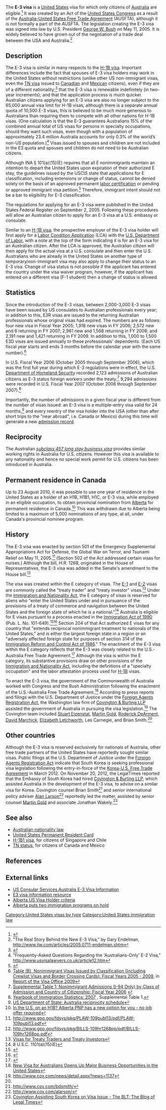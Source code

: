 The '''E-3 visa''' is a [[United States]] visa for which only citizens of [[Australia]] are eligible.<ref>{{cite web|title=Qualifying for the E3 visa|url=http://canberra.usembassy.gov/e3visa/qualifying.html|work=E-3 visa|publisher=Embassy of the United States - Canberra, Australia|accessdate=2011-10-22}}</ref> It was created by an Act of the [[United States Congress]] as a result of the [[Australia-United States Free Trade Agreement]] (AUSFTA), although it is not formally a part of the AUSFTA.  The legislation creating the E-3 visa was signed into law by U.S. President [[George W. Bush]] on May 11, 2005.   It is widely believed to have grown out of the negotiation of a trade deal between the USA and Australia.<ref>"The Real Story Behind the New E-3 Visa," by Gary Endelman, http://www.ilw.com/articles/2005,0711-endelman.shtm</ref>

==Description==
The E-3 visa is similar in many respects to the [[H-1B visa]].  Important differences include the fact that spouses of E-3 visa holders may work in the United States without restrictions (unlike other US non-immigrant visas, even the [[TN status|TN visa]] issued to [[Canada|Canadian]] and [[Mexico|Mexican]] citizens), even if they are of a different nationality;<ref>{{cite web|title=PART 41—VISAS: DOCUMENTATION OF NONIMMIGRANTS UNDER THE IMMIGRATION AND NATIONALITY ACT, AS AMENDED § 41.51 Treaty trader, treaty investor, or treaty alien in a specialty occupation - (c) Nonimmigrant E–3 treaty aliens in specialty occupations|url=http://ecfr.gpoaccess.gov/cgi/t/text/text-idx?c=ecfr&sid=b5a2eb4d23abf54fbe73d5b74b974fed&rgn=div5&view=text&node=22:1.0.1.5.27&idno=22#22:1.0.1.5.27.6.1.1|work=Title 22: Foreign Relations|publisher=Electronic Code of Federal Regulations|accessdate=2011-10-22|quote=(2) Spouse and children of treaty alien in a specialty occupation. The spouse and children of a treaty alien in a specialty occupation accompanying or following to join the principal alien are, if otherwise admissible, entitled to the same classification as the principal alien. A spouse or child of a principal E–3 treaty alien need not have the same nationality as the principal in order to be classifiable under the provisions of INA 101(a)(15)(E). Spouses and children of E–3 principals are not subject to the numerical limitations of INA 214(g)(11)(B).}}</ref> that the E-3 visa is renewable indefinitely (in two-year increments); and that the application process is much quicker.  Australian citizens applying for an E-3 visa are also no longer subject to the 65,000 annual visa limit for H-1B visas;  although there is a separate annual quota of 10,500 E-3 visas, this is believed to be much more generous to Australians than requiring them to compete with all other nations for H-1B visas.  (One calculation is that the E-3 guarantees Australians 15% of the combined annual total of US visas for persons in specialty occupations, should they want such visas, even though with a population of approximately 23.4 million Australia accounts for only 0.3% of the world’s non-US population.)<ref>"Frequently-Asked Questions Regarding the 'Australians-Only' E-2 Visa," http://www.usvisalawyers.co.uk/article12.htm</ref> Visas issued to spouses and children are not included in the E3 quota and spouses and children do not need to be Australian citizens.

Although INA § 101(a)(15)(E) requires that all E nonimmigrants maintain an intention to depart the United States upon expiration of their authorized E stay, the guidelines issued by the USCIS state that applications for E classification, including extensions or change of status, cannot be denied solely on the basis of an approved permanent [[labor certification]] or pending or approved immigrant visa petition.<ref>{{cite web|last=Aytes|first=Michael|title=Revisions to Adjudicator’s Field Manual (AFM) Chapters 34.1 and 34.6 (AFM Update AD05-24)|url=https://www.uscis.gov/sites/default/files/USCIS/Laws/Memoranda/Static_Files_Memoranda/Archives%201998-2008/2005/e3polgdnc_121505.pdf|work=Processing Guidelines for E-3 Australian Specialty Occupation Workers and Employment Authorization for E-3 Dependent Spouses|publisher=U.S. Citizenship and Immigration Services|accessdate=2016-02-13|date=2005-12-15}}</ref> Therefore, immigrant intent should not be a bar to eligibility for E-3 classification.

The regulations for applying for an E-3 visa were published in the United States Federal Register on September 2, 2005.  Following these procedures will allow an Australian citizen to apply for an E-3 visa at a U.S. embassy or consulate.

Similar to an [[H-1B visa]], the prospective employer of the E-3 visa holder will first apply for a [[Labor Condition Application]] (LCA) with the [[U.S. Department of Labor]], with a note at the top of the form indicating it is for an E-3 visa for an Australian citizen.  After the LCA is approved, the Australian citizen will then apply for the actual visa at a U.S. consulate and then enter the U.S. Australians who are already in the United States on another type of temporary/non-immigrant visa may also apply to change their status to an E-3 visa. Change of visa status is not possible if the applicant has entered the country under the visa waiver program, however, if the applicant has entered on a different visa (F-1 student) then a change of status is allowed.

== Statistics ==
{{update|date=November 2013}}
Since the introduction of the E-3 visas, between 2,000-3,000 E-3 visas have been issued by US consulates to Australian professionals every year; in addition to this, E3R visas are issued to the returning Australian professionals whose original visas had expired. The numbers are as follows: four new visa in Fiscal Year 2005; 1,918 new visas in FY 2006; 2,572 new and 6 returning in FY 2007; 2,961 new and 1,568 returning in FY 2008; and 2,191 new and 1,421 returning in FY 2009. In addition to this, 1,000 to 1,500 E3D visas are issued annually to these professionals' dependents. (Each US fiscal year starts and ends 3 months before the calendar year with the same number).<ref>[http://www.travel.state.gov/pdf/FY09AnnualReport_TableXVI_B.pdf Table (B), Nonimmigrant Visas Issued by Classification (Including Crewlist Visas and Border Crossing Cards): Fiscal Years 2005 - 2009], in [http://www.travel.state.gov/visa/frvi/statistics/statistics_4594.html Report of the Visa Office 2009]</ref>

In U.S. Fiscal Year 2006 (October 2005 through September 2006), which was the first full year during which E-3 regulations were in effect, the U.S. [[Department of Homeland Security]] recorded 2,123 admissions of Australian citizens as E-3 status foreign workers under the treaty.<ref>[https://www.dhs.gov/ximgtn/statistics/publications/YrBk06NI.shtm Supplemental Table 1: Nonimmigrant Admissions (I-94 Only) by Class of Admission and Country of Citizenship: Fiscal Year 2006] {{wayback|url=https://www.dhs.gov/ximgtn/statistics/publications/YrBk06NI.shtm |date=20090830000000 }}</ref> 9,294 admissions were recorded in U.S. Fiscal Year 2007 (October 2006 through September 2007).<ref>[https://www.dhs.gov/ximgtn/statistics/publications/YrBk07NI.shtm Yearbook of Immigration Statistics: 2007] {{wayback|url=https://www.dhs.gov/ximgtn/statistics/publications/YrBk07NI.shtm |date=20091020195523 }}, Supplemental Table 1.</ref>

Importantly, the number of admissions in a given fiscal year is different from the number of visas issued: an E-3 visa is a multiple-entry visa valid for 24 months,<ref>[http://travel.state.gov/visa/frvi/reciprocity/reciprocity_3504.html US Department of State: Australia reciprocity schedule]</ref> and every reentry of the visa holder into the USA (other than after short trips to the "near abroad", i.e. Canada or Mexico) during this time will generate a new [[Form I-94|admission record]].

== Reciprocity ==
The Australian ''[[457 visa|subclass 457 long stay business visa]]'' provides similar working rights in Australia for U.S. citizens.  However this visa is available to any nationality and hence no special work permit for U.S. citizens has been introduced in Australia.

== Permanent residence in Canada ==
Up to 23 August 2010, it was possible to use one year of residence in the United States as a holder of an H1B, H1B1, H1C, or E-3 visa, while employed in an eligible occupation, to obtain provincial nomination from [[Alberta]] for permanent residence in Canada.<ref>[http://www.canadavisa.com/in-the-us-on-an-h1b-Alberta-pnp-has-a-new-option-for-you.html In the U.S. on an H1B? Alberta PNP has a new option for you - no job offer required]</ref>  This was withdrawn due to Alberta being limited to a maximum of 5,000 nominations of any type, at all, under Canada's provincial nominee program.

==History==
The E-3 visa was enacted by section 501 of the Emergency Supplemental Appropriations Act for Defense, the Global War on Terror, and Tsunami Relief on May 11, 2005.<ref>http://www.gpo.gov/fdsys/pkg/PLAW-109publ13/pdf/PLAW-109publ13.pdf</ref>  (Section 502 of the Act addressed certain visas for nurses.)  Although the bill, H.R. 1268, originated in the House of Representatives, the E-3 visa was added in the Senate's amendment to the House bill.<ref>http://www.gpo.gov/fdsys/pkg/BILLS-109hr1268pp/pdf/BILLS-109hr1268pp.pdf</ref>

The visa was created within the E category of visas.  The [[E-1 visa|E-1]] and [[E-2 visa|E-2]] visas are commonly called the "treaty trader" and "treaty investor" visas.<ref>[http://travel.state.gov/visa/temp/types/types_1273.html Visas for Treaty Traders and Treaty Investors]</ref>  Under the [[Immigration and Nationality Act of 1965|Immigration and Nationality Act]], the E category of visas is reserved for aliens who "enter the United States under and in pursuance of the provisions of a treaty of commerce and navigation between the United States and the foreign state of which he is a national."<ref>8 U.S.C. 1101(a)(15)(E)</ref>  Australia is eligible for E visas pursuant to a process enacted in the [[Immigration Act of 1990]] (Pub. L. No. 101-649).<ref>{{cite web |url=http://www.americanlaw.com/treatylist.html | title=List of E-1 and E-2 Treaty Countries}}</ref><ref>{{cite web |url=https://fam.state.gov/FAM/09FAM/09FAM040209.html#M402_9_10 | title=9 FAM 402.9-10}}</ref>  Section 204 of that Act authorized E visas for any country that "extends reciprocal nonimmigrant treatment to nationals of the United States," and is either the largest foreign state in a region or an "adversely affected foreign state for purposes of section 314 of the [[Immigration Reform and Control Act of 1986]]."  The enactment of the E-3 visa within the E category reflects that the E-3 was closely related to the U.S.-Australia Free Trade Agreement.<ref>{{cite web |url=http://www.austrade.gov.au/E3visa/default.aspx | title=New US Visa Category Created Exclusively for Australians}}</ref>  Although the visa is within the E category, its substantive provisions draw on other provisions of the [[Immigration and Nationality Act of 1965|Immigration and Nationality Act]], including the definitions of a "specialty occupation" and the labor attestation process used for [[H-1B visa|H-1B]] visas.

To enact the E-3 visa, the government of the Commonwealth of Australia worked with Congress and the Bush Administration following the enactment of the U.S.-Australia Free Trade Agreement.<ref>[http://www.trademinister.gov.au/releases/2005/mvt036_05.html New Visa for Australians Opens Up Major Business Opportunities in the United States]</ref>  According to press reports and filings with the U.S. Department of Justice under the [[Foreign Agents Registration Act]], the Washington law firm of [[Covington & Burling|Covington & Burling LLP]] assisted the government of Australia in pursuing the visa legislation.<ref name=autogenerated1>http://www.cov.com/news/detail.aspx?news=1137</ref>  The Covington team included [[Stuart E. Eizenstat|Stuart Eizenstat]], [[Martin B. Gold|Martin Gold]], [[Roderick Allen DeArment|Roderick DeArment]], [[David Marchick]], [[Elizabeth Baldwin Letchworth|Elizabeth Letchworth]], Les Carnegie, and Brian Smith.<ref name=autogenerated1 />

==Other countries==
Although the E-3 visa is reserved exclusively for nationals of Australia, other free trade partners of the United States have reportedly sought similar visas.  Public filings at the U.S. Department of Justice under the [[Foreign Agents Registration Act]] indicate that South Korea is seeking professional visa legislation following the entry-in-force of the [[Free trade agreement between the United States of America and the Republic of Korea|Korea-U.S. Free Trade Agreement]] in March 2012.  On November 20, 2012, the LegalTimes reported that the Embassy of South Korea had hired [[Covington & Burling|Covington & Burling LLP]], which assisted Australia in the development of the E-3 visa, to advise on a similar visa for Korea.  Covington counsel Brian Smith<ref>http://www.cov.com/bdsmith/</ref> and senior international policy adviser [[Alan Larson]]<ref>http://www.cov.com/alarson/</ref> reportedly led the matter, assisted by senior counsel [[Martin B. Gold|Martin Gold]] and associate Jonathan Wakely.<ref>[http://legaltimes.typepad.com/blt/2012/11/covington-assisting-south-korea-on-visa-issue.html Covington Assisting South Korea on Visa Issue - The BLT: The Blog of Legal Times]</ref>

==See also==
*[[Australian nationality law]]
*[[United States Permanent Resident Card]]
*[[H-1B1 visa]], for citizens of Singapore and Chile
*[[TN status]], for citizens of Canada and Mexico

==References==
{{Reflist}}

==External links==
*[http://canberra.usembassy.gov/e3visa.html US Consular Services Australia E-3 Visa Information]
*[http://www.e3visa.info E3 visa information resource]
*[http://www.alberta-canada.com/immigration/immigrating/ainp-srs-US-visa-holder-criteria.html Alberta US Visa Holder criteria]
*[http://alberta.ca/acn/201008/28999A06518CD-06C6-D39F-9FAD5D9909BE595A.html Alberta puts two immigration programs on hold]

{{United States visas}}

{{DEFAULTSORT:E-3 Visa}}
[[Category:United States visas by type]]
[[Category:United States immigration law]]

